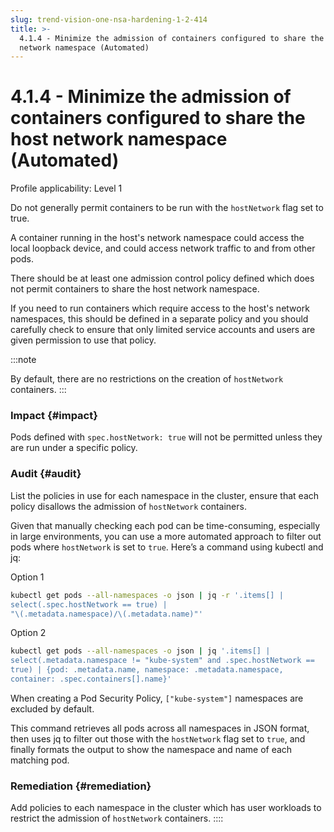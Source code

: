 ```yaml
---
slug: trend-vision-one-nsa-hardening-1-2-414
title: >-
  4.1.4 - Minimize the admission of containers configured to share the host
  network namespace (Automated)
---
```

# 4.1.4 - Minimize the admission of containers configured to share the host network namespace (Automated)

Profile applicability: Level 1

Do not generally permit containers to be run with the `hostNetwork` flag set to true.

A container running in the host's network namespace could access the local loopback device, and could access network traffic to and from other pods.

There should be at least one admission control policy defined which does not permit containers to share the host network namespace.

If you need to run containers which require access to the host's network namespaces, this should be defined in a separate policy and you should carefully check to ensure that only limited service accounts and users are given permission to use that policy.

:::note

By default, there are no restrictions on the creation of `hostNetwork` containers.
:::

### Impact {#impact}

Pods defined with `spec.hostNetwork: true` will not be permitted unless they are run under a specific policy.

### Audit {#audit}

List the policies in use for each namespace in the cluster, ensure that each policy disallows the admission of `hostNetwork` containers.

Given that manually checking each pod can be time-consuming, especially in large environments, you can use a more automated approach to filter out pods where `hostNetwork` is set to `true`. Here’s a command using kubectl and jq:

Option 1

```bash
kubectl get pods --all-namespaces -o json | jq -r '.items[] |
select(.spec.hostNetwork == true) |
"\(.metadata.namespace)/\(.metadata.name)"'
```

Option 2

```bash
kubectl get pods --all-namespaces -o json | jq '.items[] |
select(.metadata.namespace != "kube-system" and .spec.hostNetwork ==
true) | {pod: .metadata.name, namespace: .metadata.namespace,
container: .spec.containers[].name}'
```

When creating a Pod Security Policy, `["kube-system"]` namespaces are excluded by default.

This command retrieves all pods across all namespaces in JSON format, then uses jq to filter out those with the `hostNetwork` flag set to `true`, and finally formats the output to show the namespace and name of each matching pod.

### Remediation {#remediation}

Add policies to each namespace in the cluster which has user workloads to restrict the admission of `hostNetwork` containers.
::::
